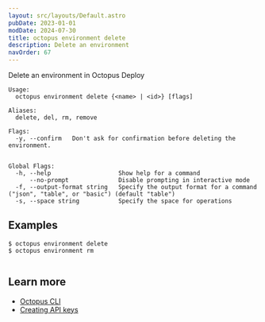 ```yaml
---
layout: src/layouts/Default.astro
pubDate: 2023-01-01
modDate: 2024-07-30
title: octopus environment delete
description: Delete an environment
navOrder: 67
---
```


Delete an environment in Octopus Deploy

```
Usage:
  octopus environment delete {<name> | <id>} [flags]

Aliases:
  delete, del, rm, remove

Flags:
  -y, --confirm   Don't ask for confirmation before deleting the environment.


Global Flags:
  -h, --help                   Show help for a command
      --no-prompt              Disable prompting in interactive mode
  -f, --output-format string   Specify the output format for a command ("json", "table", or "basic") (default "table")
  -s, --space string           Specify the space for operations

```

## Examples

<SamplesInstance />

```
$ octopus environment delete
$ octopus environment rm


```

## Learn more

- [Octopus CLI](/docs/octopus-rest-api/cli)
- [Creating API keys](/docs/octopus-rest-api/how-to-create-an-api-key)